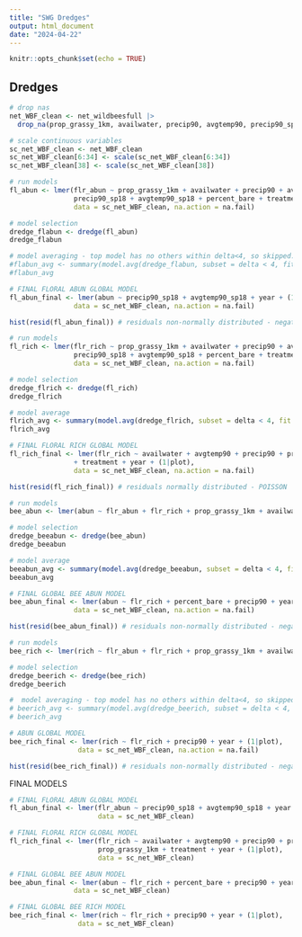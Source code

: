 ```yaml
---
title: "SWG Dredges"
output: html_document
date: "2024-04-22"
---
```


```r
knitr::opts_chunk$set(echo = TRUE)
```

## Dredges

```r
# drop nas
net_WBF_clean <- net_wildbeesfull |> 
  drop_na(prop_grassy_1km, availwater, precip90, avgtemp90, precip90_sp18, avgtemp90_sp18, percent_bare, treatment, year)

# scale continuous variables
sc_net_WBF_clean <- net_WBF_clean 
sc_net_WBF_clean[6:34] <- scale(sc_net_WBF_clean[6:34])
sc_net_WBF_clean[38] <- scale(sc_net_WBF_clean[38])
```

```r
# run models
fl_abun <- lmer(flr_abun ~ prop_grassy_1km + availwater + precip90 + avgtemp90 + 
                precip90_sp18 + avgtemp90_sp18 + percent_bare + treatment + year + (1|plot),
                data = sc_net_WBF_clean, na.action = na.fail)

# model selection
dredge_flabun <- dredge(fl_abun)
dredge_flabun

# model averaging - top model has no others within delta<4, so skipped.
#flabun_avg <- summary(model.avg(dredge_flabun, subset = delta < 4, fit = TRUE))
#flabun_avg

# FINAL FLORAL ABUN GLOBAL MODEL
fl_abun_final <- lmer(abun ~ precip90_sp18 + avgtemp90_sp18 + year + (1|plot), 
                data = sc_net_WBF_clean, na.action = na.fail)

hist(resid(fl_abun_final)) # residuals non-normally distributed - negative binomial
```

```r
# run models
fl_rich <- lmer(flr_rich ~ prop_grassy_1km + availwater + precip90 + avgtemp90 + 
                precip90_sp18 + avgtemp90_sp18 + percent_bare + treatment + year + (1|plot),
                data = sc_net_WBF_clean, na.action = na.fail)

# model selection
dredge_flrich <- dredge(fl_rich)
dredge_flrich

# model average
flrich_avg <- summary(model.avg(dredge_flrich, subset = delta < 4, fit = TRUE))
flrich_avg

# FINAL FLORAL RICH GLOBAL MODEL
fl_rich_final <- lmer(flr_rich ~ availwater + avgtemp90 + precip90 + precip90_sp18 + prop_grassy_1km
                + treatment + year + (1|plot), 
                data = sc_net_WBF_clean, na.action = na.fail)

hist(resid(fl_rich_final)) # residuals normally distributed - POISSON
```

```r
# run models
bee_abun <- lmer(abun ~ flr_abun + flr_rich + prop_grassy_1km + availwater + precip90 + avgtemp90 + percent_bare + treatment + year + (1|plot), data = sc_net_WBF_clean, na.action = na.fail)

# model selection
dredge_beeabun <- dredge(bee_abun)
dredge_beeabun

# model average
beeabun_avg <- summary(model.avg(dredge_beeabun, subset = delta < 4, fit = TRUE))
beeabun_avg

# FINAL GLOBAL BEE ABUN MODEL
bee_abun_final <- lmer(abun ~ flr_rich + percent_bare + precip90 + year + (1|plot), 
                data = sc_net_WBF_clean, na.action = na.fail)

hist(resid(bee_abun_final)) # residuals non-normally distributed - negative binomial
```

```r
# run models
bee_rich <- lmer(rich ~ flr_abun + flr_rich + prop_grassy_1km + availwater + precip90 + avgtemp90 + percent_bare + treatment + year + (1|plot), data = sc_net_WBF_clean, na.action = na.fail)

# model selection
dredge_beerich <- dredge(bee_rich)
dredge_beerich

#  model averaging - top model has no others within delta<4, so skipped.
# beerich_avg <- summary(model.avg(dredge_beerich, subset = delta < 4, fit = TRUE))
# beerich_avg

# ABUN GLOBAL MODEL
bee_rich_final <- lmer(rich ~ flr_rich + precip90 + year + (1|plot), 
                 data = sc_net_WBF_clean, na.action = na.fail)

hist(resid(bee_rich_final)) # residuals non-normally distributed - negative binomial
```

FINAL MODELS

```r
# FINAL FLORAL ABUN GLOBAL MODEL
fl_abun_final <- lmer(flr_abun ~ precip90_sp18 + avgtemp90_sp18 + year + (1|plot), 
                      data = sc_net_WBF_clean)

# FINAL FLORAL RICH GLOBAL MODEL
fl_rich_final <- lmer(flr_rich ~ availwater + avgtemp90 + precip90 + precip90_sp18 +
                      prop_grassy_1km + treatment + year + (1|plot), 
                      data = sc_net_WBF_clean)

# FINAL GLOBAL BEE ABUN MODEL
bee_abun_final <- lmer(abun ~ flr_rich + percent_bare + precip90 + year + (1|plot), 
                data = sc_net_WBF_clean)

# FINAL GLOBAL BEE RICH MODEL
bee_rich_final <- lmer(rich ~ flr_rich + precip90 + year + (1|plot), 
                 data = sc_net_WBF_clean)
```
